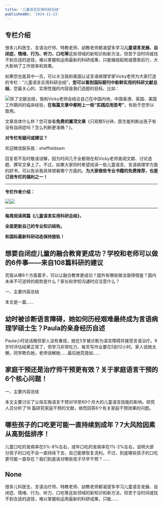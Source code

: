 ```yaml
---
title: '儿童语言实用科研总结'
publishedAt: '2024-11-23'
---
```


## 专栏介绍

很多儿科医生、言语治疗师、特教老师、幼教老师都渴望多学习**儿童语言发展、自闭症、情绪、行为、听力、口吃等**这些领域的新知识和新方法，但苦于没时间或找不到合适的途径，难以掌握和运用最新的科研成果，只能循规蹈矩或摸索前行，大大影响了工作效率和效果。

如果您也是其中一员，可以关注我和美国认证言语病理学家Vicky老师为大家打造的专栏：“儿童语言实用科研总结”，**您可以看到国际期刊中新鲜实用的科研文献总结**。您最关心的、实用性强的内容是我们选题的目标。比如：

![](https://static.xiaobot.net/file/2024-03-11/392284/ebee04393a6194737f8ee3eb026196e5.png)除了文献总结，我和Vicky老师会结合自己在中国内地、中国香港、英国、美国工作期间的临床经验，**在每篇文章中都附上一些“实践应用思考”**，有助于您学以致用。

文章具体什么样？您可查看**免费的置顶文章**《只观察5分钟，医生能判断出孩子有没有自闭症吗？怎么判断更准确？》。

**对专栏有疑问或建议？**

欢迎微信联系我：sheffieldsam

回复若不及时敬请谅解，因为时间几乎全都用在和Vicky老师查阅文献、讨论选题、撰写文章上了。不过，如果大家同时希望阅读一些儿童语言、言语病理学方面的好书，可以告诉我具体想看哪个方面的。**为大家做些专业书籍的免费推荐，也是订阅专栏的福利之一！**



---

**专栏作者介绍：**

![](https://static.xiaobot.net/file/2024-03-12/392284/0f0c762c7bcd81481a1937f62e7f6b27.png)![](https://static.xiaobot.net/file/2024-03-12/392284/070fb2bd8641d83ca1e95a04017f8314.png)

---

**每周阅读两篇《儿童语言实用科研总结》，**

**全面更新自己的专业知识结构，**

**和国际最新科研动态保持接轨！**



## 想要自闭症儿童的融合教育更成功？学校和老师可以做的6件事——来自108篇科研的建议
究竟从哪6个方面着手，可以让融合教育更成功？国外有哪些做法值得借鉴？国内未来不可逆转的趋势是什么？家长和学校沟通时应注意什么？

一、主要内容总结

本文是一篇......

## 幼时被诊断语言障碍，她如何历经艰难最终成为言语病理学硕士生？Paula的亲身经历自述
Paula小时说话晚但家人没有重视，她在5岁被诊断为语言障碍并接受言语治疗。9岁时评估结果正常了，但学习非常吃力，每天写作业要花5到12小时。家人说她太懒，同学欺负她，老师误解她……最后她究竟如......

## 家庭干预还是治疗师干预更有效？关于家庭语言干预的6个核心问题！
一、主要内容总结

本文主要讨论了父母实施语言干预对18至60个月大的儿童语言技能的影响。研究人员分析了18 篇研究家庭干预的文献，继而回答6个有关家庭干预效果的问题。



## 哪些孩子的口吃更可能一直持续到成年？7大风险因素从高到低排序！
儿童口吃的发病率在5%-8%左右，成年口吃的发病率在1%-2%左右，说明大部分孩子的口吃不会一直持续下去，自己能够恢复流利。不过，到底哪些孩子的口吃更可能一直存在？我们到底该对哪些孩子尽早干预？......

## None
很多儿科医生、言语治疗师、特教老师、幼教老师都渴望多学习儿童语言发展、自闭症、情绪、行为、听力、口吃等这些领域的新知识和新方法，但苦于没时间或找不到合适的途径，难以掌握和运用最新的科研成果，只能......

